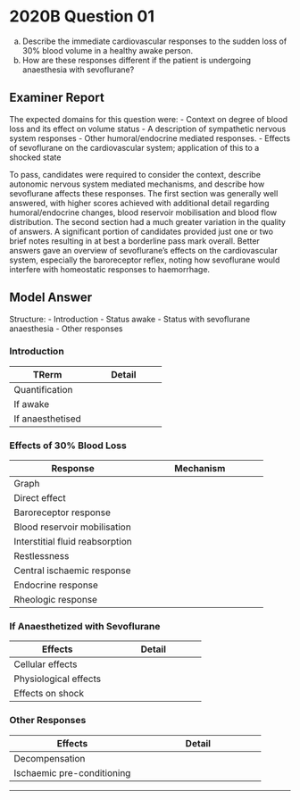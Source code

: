 # 2020B Question 01 

a) Describe the immediate cardiovascular responses to the sudden loss of 30% blood volume in a healthy awake person. 
b) How are these responses different if the patient is undergoing anaesthesia with sevoflurane?


## Examiner Report

The expected domains for this question were:
- Context on degree of blood loss and its effect on volume status
- A description of sympathetic nervous system responses
- Other humoral/endocrine mediated responses.
- Effects of sevoflurane on the cardiovascular system; application of this to a shocked state


To pass, candidates were required to consider the context, describe autonomic nervous system mediated mechanisms, and describe how sevoflurane affects these responses. The first section was generally well answered, with higher scores achieved with additional detail regarding humoral/endocrine changes, blood reservoir mobilisation and blood flow distribution.
The second section had a much greater variation in the quality of answers. A significant portion of candidates provided just one or two brief notes resulting in at best a borderline pass mark overall. Better answers gave an overview of sevoflurane’s effects on the cardiovascular system, especially the baroreceptor reflex, noting how sevoflurane would interfere with homeostatic responses to haemorrhage.

## Model Answer

Structure:
- Introduction
- Status awake
- Status with sevoflurane anaesthesia
- Other responses

### Introduction


|TRerm|Detail|
| -- | -- |
|Quantification|<p>- 30% blood loss (~1500mL) = Class 3 shock</p><p>- Severe, life-threatening</p>|
|If awake|<p>- Immediate neural response</p><p>- Later hormonal and rheologic responses</p>|
|If anaesthetised|<p>- All responses attenuated</p><p>- High risk of decompensation and death</p>|


### Effects of 30% Blood Loss


|Response|Mechanism|
| -- | -- |
|Graph|<p><img src="/resources/cardiac-function.svg"></p><p>↑ Blood loss → ↓ MSFP → ↓ CO</p>↑ Blood loss → SNS tone → ↑ Slope of VR and Starling Curve → ↑ CO <p><p>$VR = {(MSFP – RAP) \over RVR}$</p><p>&emsp;- VR: Venous return</p><p>&emsp;- MSFP: Mean Systemic Filling Pressure</p><p>&emsp;- RAP: Right Atrial Pressure</p><p>&emsp;- RVR: Resistance to Venous Return</p>|
|Direct effect|<p>- ↓↓ MSFP → ↓ VR</p><p>- ↓ Cardiac output</p><p>- ↓ MAP</p><p>- ↓ Tissue perfusion</p>|
|Baroreceptor response|<p>↑ CO, ↑ SVR, ↑ MAP</p><p>Afferent limb:</p><p>- Stretch-activated mechanoreceptors on C fibre visceral afferents</p><p>- ↓ Stretch → ↑ Output to medulla and hypothalamus</p><p>- Arterial pressure: Carotid and aortic sinuses</p><p>- Blood volume: Receptors in atria and great veins</p><p>Efferent limb:</p><p>- ↑ SNS output from rostral ventrolateral medulla</p><p>- ↓ PSNS output from vagal centres</p><p>- ↑ ADH release</p><p>- ↓ ANP release</p>|
|Blood reservoir mobilisation|<p>↑ Blood volume ~500mL → ↑ MSFP</p><p>- Source: Spleen red pulp, liver sinusoids, skin arterioles / venules / A-V anastomoses</p><p>- Mechanism: ↑ SNS output → Α~1~ → Vasoconstriction</p>|
|Interstitial fluid reabsorption|<p>↑ Blood volume → ↑ MSFP</p><p>- Mechanism: ↑ SNS output → Constriction of pre-capillary sphincters → ↓ Capillary hydrostatic pressure → Net fluid reabsorption</p>|
|Restlessness|<p>↑ MSFP, ↑ Renous return</p><p>- ↑ SNS → ↑ Skeletal muscle pump activity</p>|
|Central ischaemic response|<p>↑ CO, ↑ SVR, ↑ MAP</p><p>- CNS hypoperfusion → ↑↑ SNS output</p><p>- For redirection of flow to vital organs in extremis</p>|
|Endocrine response|<p>Minutes to hours</p><p>- ↑ ADH → ↑ H~2~O reabsorption from collecting duct → Water preservation</p><p>- ↑ RAAS → ↑ Na^+^/H~2~O reabsorption → ECF preservation</p>|
|Rheologic response|<p>Days to weeks:</p><p>- ↑ EPO → ↑ Erythropoiesis → Restoration of red cell mass</p>|

### If Anaesthetized with Sevoflurane


|Effects|Detail|
| -- | -- |
|Cellular effects|<p>- Inhibition of L-Ca^2+^ channels (heart and vasculature)</p><p>- ↑ Nitric oxide release (vasculature)</p><p>- GABA potentiation → ↓ Medullary SNS output (heart and vasculature)</p>|
|Physiological effects|<p>- ↓ Contractility</p><p>- Relative preservation of baroreceptor reflex → ↑ HR</p><p>- Venodilatation → ↓ Venous return, ↓ Preload</p><p>- Vasodilatation → ↓ SVR, ↓ Afterload</p><p>- ↓ Cardiac Output</p><p>- ↓ MAP</p>|
|Effects on shock|<p>Detrimental:</p><p>- Direct effects exacerbated</p><p>- All compensatory responses attenuated</p><p>- Effects are dose-dependent</p><p>Protective:</p><p>- Relative preservation of baroreceptor reflex</p><p>- ↑ SNS output in Guedel’s stage 2</p>|

### Other Responses


|Effects|Detail|
| -- | -- |
|Decompensation|<p>- ↑↑ SNS</p><p>- ↑ Metabolic rate (↑ Cardiac, respiratory, skeletal muscle work)</p><p>- ↑ Anaerobic metabolism</p><p>- ↓ PH</p><p>- ↓ Inotropy, arrhythmia, death</p><p>- Greatly increased risk under sevoflurane anaesthesia</p>|
|Ischaemic pre-conditioning|<p>- Brief ischaemic episode improves tolerance of subsequent episode</p><p>- Mechanism: Activation of sarcolemmal and mitochondrial K^+^-ATP channel</p><p>- Mimicked by volatile anaesthesia (anaesthetic pre-conditioning)</p>|


--- 

